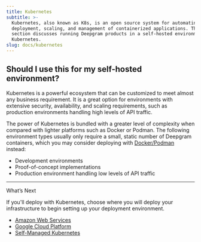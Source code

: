 ```yaml
---
title: Kubernetes
subtitle: >-
  Kubernetes, also known as K8s, is an open source system for automating
  deployment, scaling, and management of containerized applications. This guide
  section discusses running Deepgram products in a self-hosted environment using
  Kubernetes.
slug: docs/kubernetes
---
```



## Should I use this for my self-hosted environment?

Kubernetes is a powerful ecosystem that can be customized to meet almost any business requirement. It is a great option for environments with extensive security, availability, and scaling requirements, such as production environments handling high levels of API traffic.

The power of Kubernetes is bundled with a greater level of complexity when compared with lighter platforms such as Docker or Podman. The following environment types usually only require a small, static number of Deepgram containers, which you may consider deploying with [Docker/Podman](/docs/dockerpodman) instead:

* Development environments
* Proof-of-concept implementations
* Production environment handling low levels of API traffic

***

What’s Next

If you'll deploy with Kubernetes, choose where you will deploy your infrastructure to begin setting up your deployment environment.

* [Amazon Web Services](/docs/aws-k8s)
* [Google Cloud Platform](/docs/gcp-k8s)
* [Self-Managed Kubernetes](/docs/self-managed-kubernetes)
